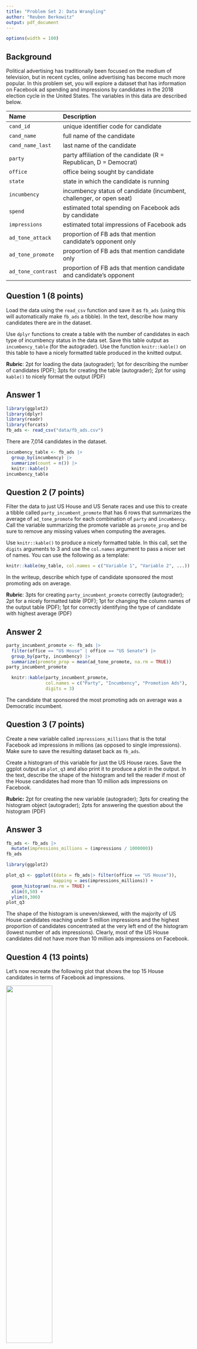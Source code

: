 ```yaml
---
title: "Problem Set 2: Data Wrangling"
author: "Reuben Berkowitz"
output: pdf_document
---
```



```r
options(width = 100)
```

## Background

Political advertising has traditionally been focused on the medium of television, but in recent cycles, online advertising has become much more popular. In this problem set, you will explore a dataset that has information on Facebook ad spending and impressions by candidates in the 2018 election cycle in the United States. The variables in this data are described below. 



| Name               | Description                                                          |
|:-------------------|:---------------------------------------------------------------------|
| `cand_id`          | unique identifier code for candidate                                 |
| `cand_name`        | full name of the candidate                                           |
| `cand_name_last`   | last name of the candidate                                           |
| `party`            | party affiliation of the candidate (R = Republican, D = Democrat)    |
| `office`           | office being sought by candidate                                     |
| `state`            | state in which the candidate is running                              |
| `incumbency`       | incumbency status of candidate (incumbent, challenger, or open seat) |
| `spend`            | estimated total spending on Facebook ads by candidate                |
| `impressions`      | estimated total impressions of Facebook ads                          |
| `ad_tone_attack`   | proportion of FB ads that mention candidate's opponent only          |
| `ad_tone_promote`  | proportion of FB ads that mention candidate only                     |
| `ad_tone_contrast` | proportion of FB ads that mention candidate and candidate's opponent |




\newpage

## Question 1 (8 points)

Load the data using the `read_csv` function and save it as `fb_ads` (using this will automatically make `fb_ads` a tibble). In the text, describe how many candidates there are in the dataset. 

Use `dplyr` functions to create a table with the number of candidates in each type of incumbency status in the data set. Save this table output as `incumbency_table` (for the autograder). Use the function `knitr::kable()` on this table to have a nicely formatted table produced in the knitted output. 

 **Rubric**: 2pt for loading the data (autograder); 1pt for describing the number of candidates (PDF); 3pts for creating the table (autograder); 2pt for using `kable()` to nicely format the output (PDF)

## Answer 1

```r
library(ggplot2)
library(dplyr)
library(readr)
library(forcats)
fb_ads <- read_csv("data/fb_ads.csv")
```

There are 7,014 candidates in the dataset.


```r
incumbency_table <- fb_ads |>
  group_by(incumbency) |>
  summarize(count = n()) |>
  knitr::kable()
incumbency_table
```

\newpage

## Question 2 (7 points)

Filter the data to just US House and US Senate races and use this to create a tibble called `party_incumbent_promote` that has 6 rows that summarizes the average of `ad_tone_promote` for each combination of `party` and `incumbency`. Call the variable summarizing the promote variable as `promote_prop` and be sure to remove any missing values when computing the averages. 

Use `knitr::kable()` to produce a nicely formatted table. In this call, set the `digits` arguments to 3 and use the `col.names` argument to pass a nicer set of names. You can use the following as a template:

```r
knitr::kable(my_table, col.names = c("Variable 1", "Variable 2", ...))
```

In the writeup, describe which type of candidate sponsored the most promoting ads on average. 

 **Rubric**: 3pts for creating `party_incumbent_promote` correctly (autograder); 2pt for a nicely formatted table (PDF); 1pt for changing the column names of the output table (PDF); 1pt for correctly identifying the type of candidate with highest average (PDF)

## Answer 2


```r
party_incumbent_promote <- fb_ads |>
  filter(office == "US House" | office == "US Senate") |>
  group_by(party, incumbency) |>
  summarize(promote_prop = mean(ad_tone_promote, na.rm = TRUE)) 
party_incumbent_promote
```

```r
  knitr::kable(party_incumbent_promote,
               col.names = c("Party", "Incumbency", "Promotion Ads"),
               digits = 3) 
```
  
  
The candidate that sponsored the most promoting ads on average was a Democratic incumbent.



\newpage

## Question 3 (7 points)


Create a new variable called `impressions_millions` that is the total Facebook ad impressions in millions (as opposed to single impressions). Make sure to save the resulting dataset back as `fb_ads`.

Create a histogram of this variable for just the US House races. Save the ggplot output as `plot_q3` and also print it to produce a plot in the output. In the text, describe the shape of the histogram and tell the reader if most of the House candidates had more than 10 million ads impressions on Facebook. 

 **Rubric:** 2pt for creating the new variable (autograder); 3pts for creating the histogram object (autograder); 2pts for answering the question about the histogram (PDF)

## Answer 3

```r
fb_ads <- fb_ads |>
  mutate(impressions_millions = (impressions / 1000000))
fb_ads
```

```r
library(ggplot2)

plot_q3 <- ggplot((data = fb_ads|> filter(office == "US House")),
                  mapping = aes(impressions_millions)) +
  geom_histogram(na.rm = TRUE) +
  xlim(0,50) +
  ylim(0,300)
plot_q3
```
The shape of the histogram is uneven/skewed, with the majority of US House candidates reaching under 5 million impressions and the highest proportion of candidates concentrated at the very left end of the histogram (lowest number of ads impressions). Clearly, most of the US House candidates did not have more than 10 million ads impressions on Facebook. 

\newpage

## Question 4 (13 points)

Let's now recreate the following plot that shows the top 15 House candidates in terms of Facebook ad impressions. 

![](figures/house-spenders.png){width="50%"}

You should save the `ggplot` output as `fb_top_plot`. You should also write `fb_top_plot` on its own line in the chunk to produce the actual plot. The key features of this graph that you should replicate for the autograder are:

- The barplot should have candidate last names on the y-axis and the `impressions_millions` variable from question 3 on the x-axis. 
- The data feeding into the `ggplot` call should only have US House candidates and only the candidates with the highest 15 `impressions_millions` values. 
- The y-axis should be ordered in ascending values of `impressions_millions` so that the lowest values are at the bottom. You may want to manipulate `cand_name_last` to achieve this. 
- The fill color of the bar plot should be mapped to the `party` variable (but not globally!). 

You do not need to exactly match the labels, but you should have informative labels. The color does not need to match, but if you want to change the fill colors, you can use the `scale_fill_manual(values = c(R = "red", D = "blue"))` function (where you can change the red and blue to whatever you want). 

 **Rubric:** 3pts for correct axes (autograder); 3pts for correct data fed into `ggplot` (autograder); 3pts for the correct ordering of the y-axis (PDF); 3pts for fill being mapped to `party` (autograder); 1pt for plot being in knitted output and having informative labels (PDF)

## Answer 4

```r
top_15_candidates <- fb_ads |>
  filter(office == "US House") |>
  arrange(desc(impressions_millions)) |>
  head(15)

fb_top_plot <- ggplot(data = top_15_candidates,
                      mapping = aes(x = impressions_millions, 
                                    y = fct_reorder(cand_name_last, 
                                        impressions_millions),
                                    fill = party)) +
  scale_fill_manual(values = c(R = "red", D = "blue")) +
  geom_col() +
    labs(x = "Facebook Ad Impressions (Millions)", 
         y = "Candidate",
       title = "Top 15 US House Candidate Facebook Ad Impressions, 2017-2018") 

fb_top_plot
  
```



 
\newpage



# Code

```r

```
